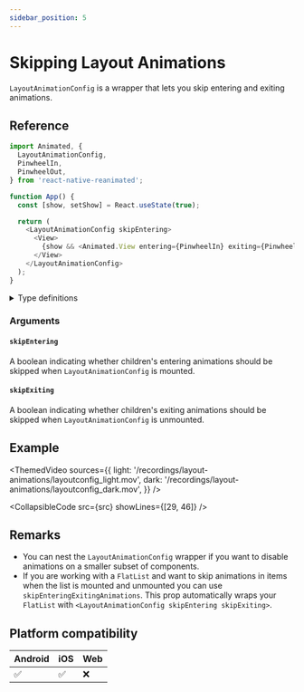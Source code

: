 ```yaml
---
sidebar_position: 5
---
```


# Skipping Layout Animations

`LayoutAnimationConfig` is a wrapper that lets you skip entering and exiting animations.

## Reference

```javascript
import Animated, {
  LayoutAnimationConfig,
  PinwheelIn,
  PinwheelOut,
} from 'react-native-reanimated';

function App() {
  const [show, setShow] = React.useState(true);

  return (
    <LayoutAnimationConfig skipEntering>
      <View>
        {show && <Animated.View entering={PinwheelIn} exiting={PinwheelOut} />}
      </View>
    </LayoutAnimationConfig>
  );
}
```

<details>
<summary>Type definitions</summary>

```typescript
interface LayoutAnimationConfigProps {
  skipEntering?: boolean;
  skipExiting?: boolean;
  children: ReactNode;
}
```

</details>

### Arguments

#### `skipEntering` <Optional />

A boolean indicating whether children's entering animations should be skipped when `LayoutAnimationConfig` is mounted.

#### `skipExiting` <Optional />

A boolean indicating whether children's exiting animations should be skipped when `LayoutAnimationConfig` is unmounted.

## Example

<Row>

<ThemedVideo
  sources={{
    light: '/recordings/layout-animations/layoutconfig_light.mov',
    dark: '/recordings/layout-animations/layoutconfig_dark.mov',
  }}
/>

<div style={{flexGrow: 1}}>


<CollapsibleCode src={src} showLines={[29, 46]} />

</div>

</Row>

## Remarks

- You can nest the `LayoutAnimationConfig` wrapper if you want to disable animations on a smaller subset of components.
- If you are working with a `FlatList` and want to skip animations in items when the list is mounted and unmounted you can use `skipEnteringExitingAnimations`. This prop automatically wraps your `FlatList` with `<LayoutAnimationConfig skipEntering skipExiting>`.

## Platform compatibility

<div className="compatibility">

| Android | iOS | Web |
| ------- | --- | --- |
| ✅      | ✅  | ❌  |

</div>
